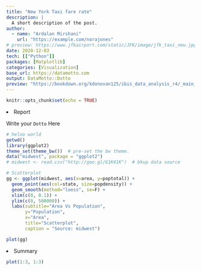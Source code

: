 ```yaml
---
title: "New York Taxi fare rate"
description: |
  A short description of the post.
author:
  - name: "Ardalan Mirshani"
    url: "https://example.com/norajones"
# preview: https://www.jfkairport.com/static/JFK/image/jfk_taxi_new.jpg
date: 2020-12-03
tech: [["Python"]]
packages: [Matplotlib]
categories: [Visualization]
base_url: https://datamotto.com
output: DataMotto::Dotto
preview: "https://bookdown.org/kdonovan125/ibis_data_analysis_r4/_main_files/figure-html/ggplot_ex_4_1-2.png"
---
```


```r
knitr::opts_chunk$set(echo = TRUE)
```

<li class="nav-item">
<a class="nav-link dm-dot-title">Report</a>
<div class="dm-dot-content">

Write your `Dotto` Here

```r
# heloo world
getwd()
library(ggplot2)
theme_set(theme_bw())  # pre-set the bw theme.
data("midwest", package = "ggplot2")
# midwest <- read.csv("http://goo.gl/G1K41K")  # bkup data source

# Scatterplot
gg <- ggplot(midwest, aes(x=area, y=poptotal)) + 
  geom_point(aes(col=state, size=popdensity)) + 
  geom_smooth(method="loess", se=F) + 
  xlim(c(0, 0.1)) + 
  ylim(c(0, 500000)) + 
  labs(subtitle="Area Vs Population", 
       y="Population", 
       x="Area", 
       title="Scatterplot", 
       caption = "Source: midwest")

plot(gg)
```
</div>
</li>

<li class="nav-item">
<a class="nav-link dm-dot-title">Summary</a>
<div class="dm-dot-content">
```r
plot(1:3, 1:3)
```
</div>
</li>
